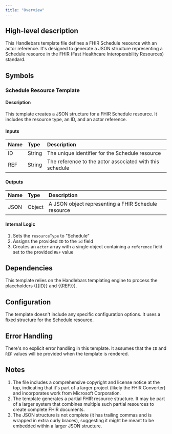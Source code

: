 ```yaml
---
title: "Overview"
---
```


## High-level description
This Handlebars template file defines a FHIR Schedule resource with an actor reference. It's designed to generate a JSON structure representing a Schedule resource in the FHIR (Fast Healthcare Interoperability Resources) standard.

## Symbols

### Schedule Resource Template
#### Description
This template creates a JSON structure for a FHIR Schedule resource. It includes the resource type, an ID, and an actor reference.

#### Inputs
| Name | Type | Description |
|:-----|:-----|:------------|
| ID | String | The unique identifier for the Schedule resource |
| REF | String | The reference to the actor associated with this schedule |

#### Outputs
| Name | Type | Description |
|:-----|:-----|:------------|
| JSON | Object | A JSON object representing a FHIR Schedule resource |

#### Internal Logic
1. Sets the `resourceType` to "Schedule"
2. Assigns the provided `ID` to the `id` field
3. Creates an `actor` array with a single object containing a `reference` field set to the provided `REF` value

## Dependencies
This template relies on the Handlebars templating engine to process the placeholders ({{ID}} and {{REF}}).

## Configuration
The template doesn't include any specific configuration options. It uses a fixed structure for the Schedule resource.

## Error Handling
There's no explicit error handling in this template. It assumes that the `ID` and `REF` values will be provided when the template is rendered.

## Notes
1. The file includes a comprehensive copyright and license notice at the top, indicating that it's part of a larger project (likely the FHIR Converter) and incorporates work from Microsoft Corporation.
2. The template generates a partial FHIR resource structure. It may be part of a larger system that combines multiple such partial resources to create complete FHIR documents.
3. The JSON structure is not complete (it has trailing commas and is wrapped in extra curly braces), suggesting it might be meant to be embedded within a larger JSON structure.